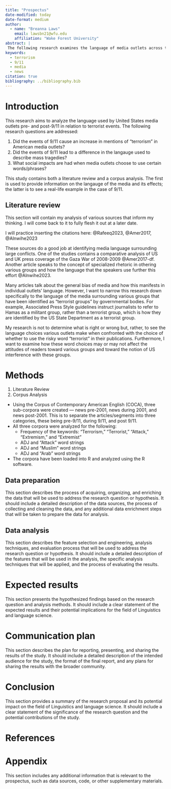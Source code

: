 ```yaml
---
title: "Prospectus"
date-modified: today
date-format: medium
author:
  - name: "Breanna Laws"
    email: lawsbn21@wfu.edu
    affiliation: "Wake Forest University"
abstract: |
 The following research examines the language of media outlets across three mediums -- spoken newscasts, magazines, and newspapers -- in relation to terrorist events. To do this, various keywords and phrases were searched for within sub-corporas of the Corpus of Contemporary American English. These corporas were constructed by the primary researcher and span three separate time periods: 1900-2000, 2001, and 2002-present. The purpose of this research is to examine the language of media outlets pre-, during, and post-9/11 to see if the infamous terrorist event caused a shift in both (A) the frequency of references to terrorism and (B) the langauge used to discribe mass tradgedies. 
keywords:
  - terrorism
  - 9/11
  - media
  - news
citation: true
bibliography: ../bibliography.bib
---
```


# Introduction

This research aims to analyze the language used by United States media outlets pre- and post-9/11 in relation to terrorist events. The following research questions are addressed:

1. Did the events of 9/11 cause an increase in mentions of "terrorism" in American media outlets? 
2. Did the events of 9/11 lead to a difference in the langauge used to describe mass tragedies?
3. What social impacts are had when media outlets choose to use certain words/phrases?

This study contains both a literature review and a corpus analysis. The first is used to provide information on the langauge of the media and its effects; the latter is to see a real-life example in the case of 9/11.

## Literature review

This section will contain my analysis of various sources that inform my thinking. I will come back to it to fully flesh it out at a later date.

I will practice inserting the citations here: @Rafeeq2023, @Amer2017, @Alnwihe2023

These sources do a good job at identifying media language surrounding large conflicts. One of the studies contains a comparative analysis of US and UK press coverage of the Gaza War of 2008-2009 @Amer2017-df. Another article speaks to the concept of specialized rhetoric in othering various groups and how the language that the speakers use further this effort @Alnwihe2023.

Many articles talk about the general bias of media and how this manifests in individual outlets' language. However, I want to narrow this research down specifically to the language of the media surrounding various groups that have been identified as "terrorist groups" by governmental bodies. For example, Associated Press Style guidelines instruct journalists to refer to Hamas as a militant group, rather than a terrorist group, which is how they are identified by the US State Department as a terrorist group. 

My research is not to determine what is right or wrong but, rather, to see the language choices various outlets make when confronted with the choice of whether to use the risky word "terrorist" in their publications. Furthermore, I want to examine how these word choices may or may not affect the attitudes of readers toward various groups and toward the notion of US interference with these groups.

# Methods

1. Literature Review
2. Corpus Analysis
* Using the Corpus of Contemporary American English (COCA), three sub-corpora were created --- news pre-2001, news during 2001, and news post-2001. This is to separate the articles/segments into three categories, these being pre-9/11, during 9/11, and post 9/11. 
* All three corpora were analyzed for the following:
  + Frequency of the keywords: "Terrorism," "Terrorist," "Attack," "Extremism," and "Extremist"
  + ADJ and "Attack" word strings
  + ADJ and "Muslim" word strings
  + ADJ and "Arab" word strings
* The corpora have been loaded into R and analyzed using the R software.

## Data preparation

This section describes the process of acquiring, organizing, and enriching the data that will be used to address the research question or hypothesis. It should include a detailed description of the data sources, the process of collecting and cleaning the data, and any additional data enrichment steps that will be taken to prepare the data for analysis.

## Data analysis

This section describes the feature selection and engineering, analysis techniques, and evaluation process that will be used to address the research question or hypothesis. It should include a detailed description of the features that will be used in the analysis, the specific analysis techniques that will be applied, and the process of evaluating the results.

# Expected results

This section presents the hypothesized findings based on the research question and analysis methods. It should include a clear statement of the expected results and their potential implications for the field of Linguistics and language science.

# Communication plan

This section describes the plan for reporting, presenting, and sharing the results of the study. It should include a detailed description of the intended audience for the study, the format of the final report, and any plans for sharing the results with the broader community.

# Conclusion

This section provides a summary of the research proposal and its potential impact on the field of Linguistics and language science. It should include a clear statement of the significance of the research question and the potential contributions of the study.

# References
# Appendix {.appendix}

This section includes any additional information that is relevant to the prospectus, such as data sources, code, or other supplementary materials.
